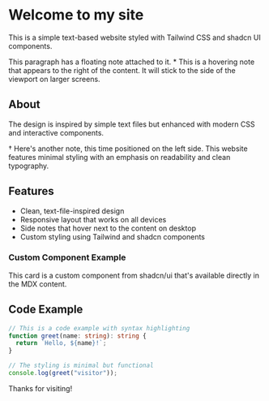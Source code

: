 # Welcome to my site

This is a simple text-based website styled with Tailwind CSS and shadcn UI components.

<div className="relative">
  This paragraph has a floating note attached to it.
  <span className="text-primary">*</span>
  <FloatingNote position="right">
    This is a hovering note that appears to the right of the content.
    It will stick to the side of the viewport on larger screens.
  </FloatingNote>
</div>

## About

The design is inspired by simple text files but enhanced with modern CSS and interactive components.

<div className="relative">
  <span className="text-primary">†</span>
  <FloatingNote position="left">
    Here's another note, this time positioned on the left side.
  </FloatingNote>
  This website features minimal styling with an emphasis on readability and clean typography.
</div>

## Features

- Clean, text-file-inspired design
- Responsive layout that works on all devices
- Side notes that hover next to the content on desktop
- Custom styling using Tailwind and shadcn components

<Card className="p-4 my-6">
  <h3 className="text-lg font-medium mb-2">Custom Component Example</h3>
  <p>This card is a custom component from shadcn/ui that's available directly in the MDX content.</p>
</Card>

## Code Example

```typescript
// This is a code example with syntax highlighting
function greet(name: string): string {
  return `Hello, ${name}!`;
}

// The styling is minimal but functional
console.log(greet("visitor"));
```

Thanks for visiting!